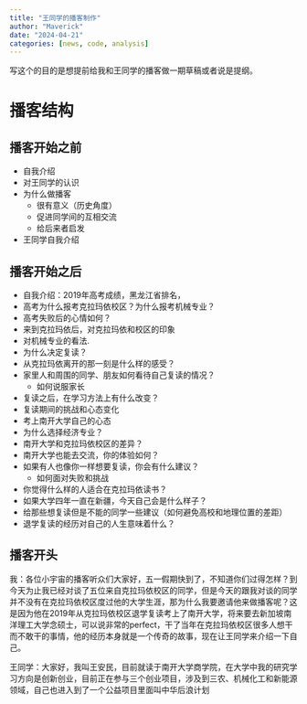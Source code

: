 ```yaml
---
title: "王同学的播客制作"
author: "Maverick"
date: "2024-04-21"
categories: [news, code, analysis]
---
```

写这个的目的是想提前给我和王同学的播客做一期草稿或者说是提纲。

# 播客结构


## 播客开始之前

- 自我介绍
- 对王同学的认识
- 为什么做播客
    - 很有意义（历史角度）
    - 促进同学间的互相交流
    - 给后来者启发
- 王同学自我介绍

## 播客开始之后

- 自我介绍：2019年高考成绩，黑龙江省排名，
- 高考为什么报考克拉玛依校区？为什么报考机械专业？
- 高考失败后的心情如何？
- 来到克拉玛依后，对克拉玛依和校区的印象
- 对机械专业的看法.
- 为什么决定复读？
- 从克拉玛依离开的那一刻是什么样的感受？
- 家里人和周围的同学、朋友如何看待自己复读的情况？
    - 如何说服家长
- 复读之后，在学习方法上有什么改变？
- 复读期间的挑战和心态变化
- 考上南开大学自己的心态
- 为什么选择经济专业？
- 南开大学和克拉玛依校区的差异？
- 南开大学也能去交流，你的体验如何？
- 如果有人也像你一样想要复读，你会有什么建议？
    - 如何面对失败和挑战
- 你觉得什么样的人适合在克拉玛依读书？
- 如果大学四年一直在新疆，今天自己会是什么样子？
- 给那些想复读但是不能的同学一些建议（如何避免高校和地理位置的差距）
- 退学复读的经历对自己的人生意味着什么？

## 播客开头

我：各位小宇宙的播客听众们大家好，五一假期快到了，不知道你们过得怎样？到今天为止我已经对谈了五位来自克拉玛依校区的同学，但是今天的跟我对谈的同学并不没有在克拉玛依校区度过他的大学生涯，那为什么我要邀请他来做播客呢？这是因为他在2019年从克拉玛依校区退学复读考上了南开大学，将来要去新加坡南洋理工大学念硕士，可以说非常的perfect，干了当年在克拉玛依校区很多人想干而不敢干的事情，他的经历本身就是一个传奇的故事，现在让王同学来介绍一下自己。

王同学：大家好，我叫王安民，目前就读于南开大学商学院，在大学中我的研究学习方向是创新创业，目前正在参与三个创业项目，涉及到三农、机械化工和新能源领域，自己也进入到了一个公益项目里面叫中华后浪计划